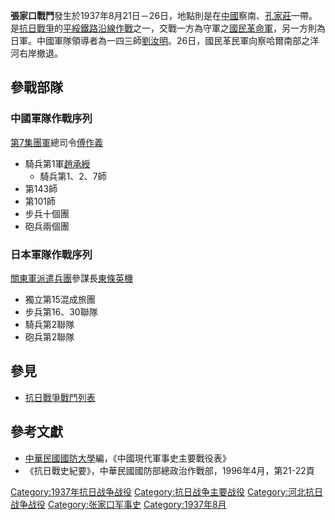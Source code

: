 {{Infobox Military Conflict|
campaign=|
image=|
caption=|
conflict=張家口戰鬥|
date=1937年8月21日－26日|
place=[[中國|中國]]察哈爾南部|
result=26日，國民革民軍向洋河右岸撤退|
combatant1={{flagicon|ROC}}國民革命軍143師|
combatant2={{flagicon|Japan}}[[日本陸軍|日本陸軍]]騎十二旅| 
commander1= {{flagicon|ROC}}[[傅作義|傅作義]] <br/>{{flagicon|ROC}} [[趙承綬|趙承綬]] <br/> {{flagicon|ROC}}劉汝明|
commander2=[[東條英機|東條英機]]|
strength1=8000|
strength2=5000|
casualties1=|
casualties2=|
}}
'''張家口戰鬥'''發生於1937年8月21日－26日，地點則是在[[中國|中國]]察南、[[孔家莊|孔家莊]]一帶。是[[抗日戰爭|抗日戰爭]]的[[平綏鐵路沿線作戰|平綏鐵路沿線作戰]]之一，交戰一方為守軍之[[國民革命軍|國民革命軍]]，另一方則為日軍。中國軍隊領導者為一四三師[[劉汝明|劉汝明]]。26日，國民革民軍向察哈爾南部之洋河右岸撤退。
== 參戰部隊 ==
=== 中國軍隊作戰序列 ===
[[第7集團軍|第7集團軍]]總司令[[傅作義|傅作義]]
*騎兵第1軍[[趙承綬|趙承綬]]
**騎兵第1、2、7師
*第143師
*第101師
*步兵十個團
*砲兵兩個團

=== 日本軍隊作戰序列 ===
[[關東軍派遣兵團|關東軍派遣兵團]]參謀長[[東條英機|東條英機]]
*獨立第15混成旅團
*步兵第16、30聯隊
*騎兵第2聯隊
*砲兵第2聯隊

==參見==
*[[抗日戰爭戰鬥列表|抗日戰爭戰鬥列表]]
==參考文獻==
*[[中華民國|中華民國]][[國防大學_(臺灣)|國防大學]]編，《中國現代軍事史主要戰役表》
*《抗日戰史紀要》，中華民國國防部總政治作戰部，1996年4月，第21-22頁

{{中国抗日战争}}

[[Category:1937年抗日战争战役|Category:1937年抗日战争战役]]
[[Category:抗日战争主要战役|Category:抗日战争主要战役]]
[[Category:河北抗日战争战役|Category:河北抗日战争战役]]
[[Category:张家口军事史|Category:张家口军事史]]
[[Category:1937年8月|Category:1937年8月]]